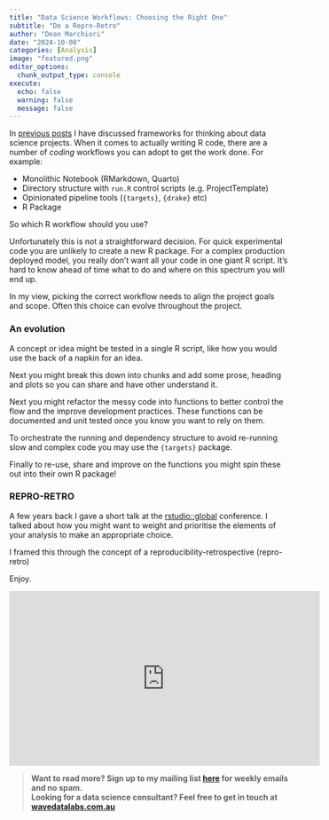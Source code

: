 ```yaml
---
title: "Data Science Workflows: Choosing the Right One"  
subtitle: "Do a Repro-Retro"
author: "Dean Marchiori"
date: "2024-10-08"
categories: [Analysis]
image: "featured.png"
editor_options: 
  chunk_output_type: console
execute: 
  echo: false
  warning: false 
  message: false
---  
```


In [previous posts](https://www.deanmarchiori.com/posts/) I have discussed frameworks for thinking about data science
projects. When it comes to actually writing R code, there are a number of
*coding* workflows you can adopt to get the work done. For example: 

- Monolithic Notebook (RMarkdown, Quarto)
- Directory structure with `run.R` control scripts (e.g. ProjectTemplate)
- Opinionated pipeline tools (`{targets}`, `{drake}` etc)  
- R Package  

So which R workflow should you use?  

Unfortunately this is not a straightforward decision. For quick experimental
code you are unlikely to create a new R package. For a complex production
deployed model, you really don't want all your code in one giant R script. It's 
hard to know ahead of time what to do and where on this spectrum you will end up. 

In my view, picking the correct workflow needs to align the project goals and scope. Often this
choice can evolve throughout the project.  

### An evolution  

A concept or idea might be tested in a single R script, like how you would use the 
back of a napkin for an idea.   

Next you might break this down into chunks and add some prose, heading and plots so
you can share and have other understand it.   

Next you might refactor the messy
code into functions to better control the flow and the improve development
practices. These functions can be documented and unit tested once you know you
want to rely on them.   

To orchestrate the running and dependency structure to 
avoid re-running slow and complex code you may use the `{targets}` package.   

Finally to re-use, share and improve on the functions you might spin these
out into their own R package!   

### REPRO-RETRO 

A few years back I gave a short talk at the [rstudio::global](https://posit.co/blog/rstudio-global-2021/) conference. I talked about how you might want to weight and prioritise the elements of your analysis to make an appropriate choice. 

I framed this through the concept of a reproducibility-retrospective (repro-retro)

Enjoy. 

<iframe width="560" height="315" src="https://www.youtube.com/embed/4T8gz9AmNOA?si=8rGopHO-9r0iwh_M" title="YouTube video player" frameborder="0" allow="accelerometer; autoplay; clipboard-write; encrypted-media; gyroscope; picture-in-picture; web-share" referrerpolicy="strict-origin-when-cross-origin" allowfullscreen></iframe>  

>**Want to read more? Sign up to my mailing list [here](https://www.deanmarchiori.com/) for weekly emails and no spam.**  
> **Looking for a data science consultant? Feel free to get in touch at [wavedatalabs.com.au](https://www.wavedatalabs.com.au/)**